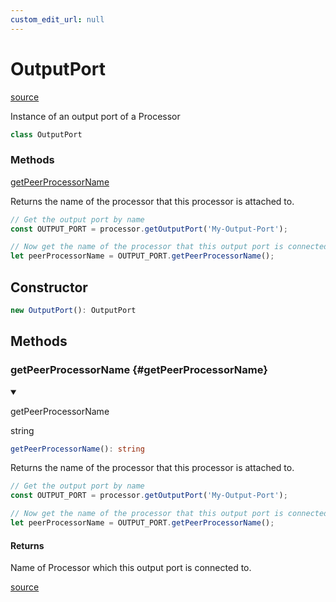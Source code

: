 ```yaml
---
custom_edit_url: null
---
```


# OutputPort
<div className="doc-side">
<div className="doc-main-source">

[source](https://github.com/layline-io/layline-docusaurus/blob/42f6cb9/projects/layline/src/Class/OutputPort.ts#L4)

</div>
</div>

<div className="doc-subtitle">

Instance of an output port of a Processor

</div>

```ts
class OutputPort
```

<div className="doc-summary doc-methods">
<h3 className="doc-summary-title">Methods</h3>
<div className="doc-summary-item">
<div className="doc-summary-name"><a href="#getPeerProcessorName">getPeerProcessorName</a></div>
<div className="doc-summary-desc">

Returns the name of the processor that this processor is attached to.

```js
// Get the output port by name
const OUTPUT_PORT = processor.getOutputPort('My-Output-Port');

// Now get the name of the processor that this output port is connected ti.
let peerProcessorName = OUTPUT_PORT.getPeerProcessorName();
```

</div>
</div>
</div>

## Constructor

```ts
new OutputPort(): OutputPort
```

## Methods

<div className="doc-header-hidden">

### getPeerProcessorName {#getPeerProcessorName}

</div>

<div className="doc-entry">

<details open className="doc-method">

<summary className="doc-member">

<span className="doc-name">getPeerProcessorName</span>

<span className="doc-type">

string

</span>

</summary>

```ts
getPeerProcessorName(): string
```

<div className="doc-desc">

Returns the name of the processor that this processor is attached to.

```js
// Get the output port by name
const OUTPUT_PORT = processor.getOutputPort('My-Output-Port');

// Now get the name of the processor that this output port is connected ti.
let peerProcessorName = OUTPUT_PORT.getPeerProcessorName();
```

</div>

<h4 className="doc-comment-title">Returns</h4>

Name of Processor which this output port is connected to.

</details>

<div className="doc-source">

[source](https://github.com/layline-io/layline-docusaurus/blob/42f6cb9/projects/layline/src/Class/OutputPort.ts#L19)

</div>

</div>
